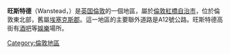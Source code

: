 {{Infobox UK place |
   |official_name=      Wanstead
   |map_type=           Greater London
   |region=             倫敦
   |country=            英格蘭
   |london_borough=     紅橋
   |constituency_westminster= [[萊頓和旺斯特德_(英國國會選區)|萊頓和旺斯特德]]
   |post_town=          LONDON
   |postcode_area=      E
   |postcode_district=  E11
   |dial_code=          020
   |os_grid_reference=  TQ405885
   |latitude=           51.577792
   |longitude=          0.028589
}}

'''旺斯特德'''（Wanstead，{{IPAc-en|ˈ|w|ɒ|n|s|t|ɪ|d}}）是[[英国|英国]][[倫敦|倫敦]]的一個地區，屬於[[紅橋區_(倫敦)|倫敦紅橋自治市]]，位於倫敦東北部，舊屬[[埃塞克斯郡|埃塞克斯郡]]。這一地區的主要聯外道路是A12號公路。旺斯特德高街有[[酒吧|酒吧]]等[[娛樂|娛樂]]場所。
[[Category:倫敦地區|Category:倫敦地區]]